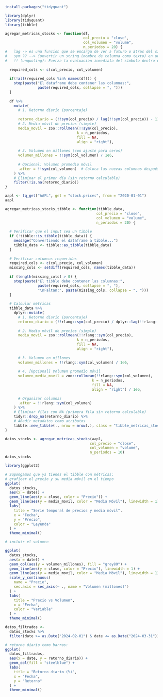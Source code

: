 ```R
install.packages("tidyquant")
```

```R
library(dplyr)
library(tidyquant)
library(tibble)
```


```R
agregar_metricas_stocks <- function(df, 
                                    col_precio = "close", 
                                    col_volumen = "volume", 
                                    n_periodos = 20) {
#   lag -> es una funcion que se encarga de ver a futuro o atras del siguiente dato en el dataframe
#   sym ?? --> Convertir un string (nombre de columna como texto) en un símbolo que dplyr puede evaluar.
#   !! (unquoting): Fuerza la evaluación inmediata del símbolo dentro de dplyr. Es necesario cuando usas nombres de columnas almacenados en variables.
  
  required_cols <- c(col_precio, col_volumen)
  
  if(!all(required_cols %in% names(df))) {
    stop(paste("El dataframe debe contener las columnas:", 
               paste(required_cols, collapse = ", ")))
  }
  
  df %>%
    mutate(
      # 1. Retorno diario (porcentaje)
      
      retorno_diario = (!!sym(col_precio) / lag(!!sym(col_precio)) - 1),
      # 2. Media móvil de precios (simple)
      media_movil = zoo::rollmean(!!sym(col_precio), 
                                 k = n_periodos, 
                                 fill = NA, 
                                 align = "right"),
      
      # 3. Volumen en millones (con ajuste para ceros)
      volumen_millones = !!sym(col_volumen) / 1e6,
      
      # Opcional: Volumen promedio móvil
      .after = !!sym(col_volumen)  # Coloca las nuevas columnas después de la columna de volumen
    ) %>%
    # Eliminar el primer día (sin retorno calculable)
    filter(!is.na(retorno_diario)) 
}
```

```R
aapl <- tq_get("AAPL", get = "stock.prices", from = "2020-01-01")
aapl
```

```R
agregar_metricas_stocks_tibble <- function(tibble_data, 
                                          col_precio = "close", 
                                          col_volumen = "volume", 
                                          n_periodos = 20) {
  
  # Verificar que el input sea un tibble
  if (!tibble::is_tibble(tibble_data)) {
    message("Convertiendo el dataframe a tibble...")
    tibble_data <- tibble::as_tibble(tibble_data)
  }
  
  # Verificar columnas requeridas
  required_cols <- c(col_precio, col_volumen)
  missing_cols <- setdiff(required_cols, names(tibble_data))
  
  if (length(missing_cols) > 0) {
    stop(paste("El tibble debe contener las columnas:", 
               paste(required_cols, collapse = ", "),
               "\nFaltan:", paste(missing_cols, collapse = ", ")))
  }
  
  # Calcular métricas
  tibble_data %>%
    dplyr::mutate(
      # 1. Retorno diario (porcentaje)
      retorno_diario = (!!rlang::sym(col_precio) / dplyr::lag(!!rlang::sym(col_precio)) - 1),
      
      # 2. Media móvil de precios (simple)
      media_movil = zoo::rollmean(!!rlang::sym(col_precio), 
                                 k = n_periodos, 
                                 fill = NA, 
                                 align = "right"),
      
      # 3. Volumen en millones
      volumen_millones = !!rlang::sym(col_volumen) / 1e6,
      
      # 4. [Opcional] Volumen promedio móvil
      volumen_media_movil = zoo::rollmean(!!rlang::sym(col_volumen),
                                        k = n_periodos,
                                        fill = NA,
                                        align = "right") / 1e6,
      
      # Organizar columnas
      .after = !!rlang::sym(col_volumen)
    ) %>%
    # Eliminar filas con NA (primera fila sin retorno calculable)
    tidyr::drop_na(retorno_diario) %>%
    # Añadir metadatos como atributos
    tibble::new_tibble(., nrow = nrow(.), class = "tibble_metricas_stocks")
}
```



```R

datos_stocks <- agregar_metricas_stocks(aapl, 
                                       col_precio = "close", 
                                       col_volumen = "volume",
                                       n_periodos = 10)
datos_stocks
```



```R
library(ggplot2)

# Supongamos que ya tienes el tibble con métricas:
# graficar el precio y su media móvil en el tiempo
ggplot(
  datos_stocks,
  aes(x = date)) +
  geom_line(aes(y = close, color = "Precio")) +
  geom_line(aes(y = media_movil, color = "Media Móvil"), linewidth = 1) +
  labs(
    title = "Serie temporal de precios y media móvil",
    x = "Fecha",
    y = "Precio",
    color = "Leyenda"
  ) +
  theme_minimal()

```

```R
# incluir el volumen

ggplot(
  datos_stocks,
  aes(x = date)) +
  geom_col(aes(y = volumen_millones), fill = "grey80") +
  geom_line(aes(y = close, color = "Precio"), linewidth = 1) +
  geom_line(aes(y = media_movil, color = "Media Móvil"), linewidth = 1) +
  scale_y_continuous(
    name = "Precio",
    sec.axis = sec_axis(~ ., name = "Volumen (millones)")
  ) +
  labs(
    title = "Precio vs Volumen",
    x = "Fecha",
    color = "Variable"
  ) +
  theme_minimal()

```


```R
datos_filtrados <- 
  datos_stocks %>%
  filter(date >= as.Date("2024-02-01") & date <= as.Date("2024-03-31"))

# retorno diario como barras:
ggplot(
  datos_filtrados,
  aes(x = date, y = retorno_diario)) +
  geom_col(fill = "steelblue") +
  labs(
    title = "Retorno diario (%)",
    x = "Fecha",
    y = "Retorno"
  ) +
  theme_minimal()
```